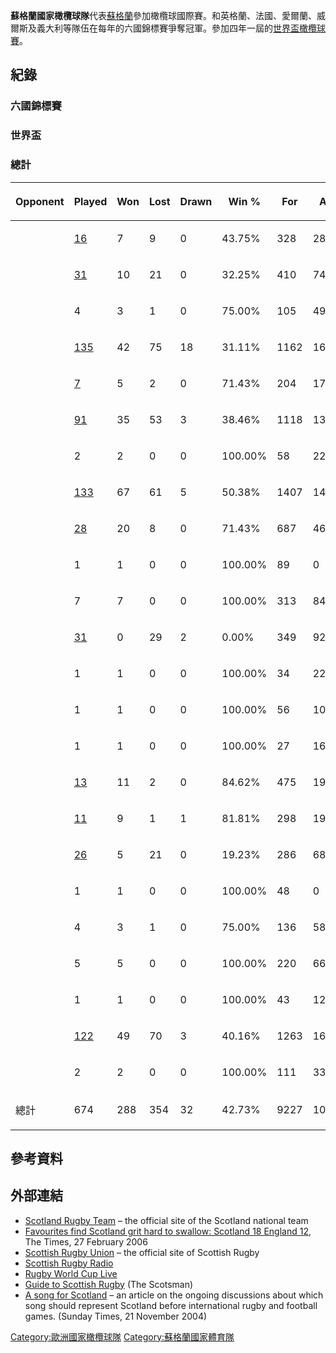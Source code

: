 {{Infobox rugby team
| country =蘇格蘭
| image = 
| imagesize = 
| union = 蘇格蘭橄欖球聯盟
| ground = [[默莱菲体育场|默莱菲体育场]]
| captain = [[约翰·巴克莱|约翰·巴克莱]]
| emblem = [[蓟属|蓟]]
| caps = [[罗斯·福特|罗斯·福特]] (110)
| top scorer = [[克里斯·帕特森|克里斯·帕特森]] (809)
| most tries = [[Ian_Smith_(Scottish_rugby_player_born_1903)|Ian Smith]], [[Tony_Stanger|Tony Stanger]] (24)
| coach = Gregor Townsend
| from = 2005
|pattern_la1=|pattern_b1=_white_collar|pattern_ra1=|pattern_sh1=|pattern_so1= |leftarm1=000080|rightarm1=000080|body1=000080|socks1=000080|shorts1=FFFFFF
|pattern_la2=|pattern_b2=_scotland13aw|pattern_ra2=|body2=ffffff|leftarm2=007FFF|rightarm2=007FFF|shorts2=007FFF|socks2=007FFF

| first = (也為世界第一場)<br />{{ru|SCO}} 1 – 0 {{ru-rt|ENG}}<br/>(1871年3月27日)
| bigwin = {{ru|SCO}} 100 – 8 {{ru-rt|JPN}}<br/>(2004年11月13日)
| bigloss = {{ru|SCO}} 10 – 68 {{ru-rt|RSA}}<br/>(1997年12月6日)
| World cup apps = 7/7
| year = 1987年
| best = 第4名, [[1991年世界盃橄欖球賽|1991]]
}}

'''蘇格蘭國家橄欖球隊'''代表[[蘇格蘭|蘇格蘭]]參加橄欖球國際賽。和英格蘭、法國、愛爾蘭、威爾斯及義大利等隊伍在每年的六國錦標賽爭奪冠軍。參加四年一屆的[[世界盃橄欖球賽|世界盃橄欖球賽]]。


== 紀錄==
=== 六國錦標賽 ===
=== 世界盃 ===
=== 總計 ===
{{IRB World Rankings|Scotland|history=yes}}
{| class="wikitable sortable" style="font-size:90%"
|-
! style="width:180px;"| Opponent
! style="width:50px;"| Played
! style="width:50px;"| Won
! style="width:50px;"| Lost
! style="width:50px;"| Drawn
! style="width:50px;"| Win %
! style="width:50px;"| For
! style="width:50px;"| Aga
! style="width:50px;"| Diff
|-
| {{ru|ARG}} || [[History_of_rugby_union_matches_between_Argentina_and_Scotland|16]] || 7 || 9 || 0 || 43.75% || 328 || 284 || +44
|-
| {{ru|AUS}} || [[History_of_rugby_union_matches_between_Australia_and_Scotland|31]] || 10 || 21 || 0 || 32.25% || 410 || 748 || −338
|-
| {{ru|CAN}} || 4 || 3 || 1 || 0 || 75.00% || 105 || 49 || +56
|-
| {{ru|ENG}} || [[History_of_rugby_union_matches_between_England_and_Scotland|135]] || 42 || 75 || 18 || 31.11% || 1162 || 1623 || −461
|-
| {{ru|FIJ}} || [[History_of_rugby_union_matches_between_Fiji_and_Scotland|7]] || 5 || 2 || 0 || 71.43% || 204 || 172 || +32
|-
| {{ru|FRA}} || [[History_of_rugby_union_matches_between_France_and_Scotland|91]] || 35 || 53 || 3 || 38.46% || 1118 || 1302 || −184
|-
| {{ru|GEO}} || 2 || 2 || 0 || 0 || 100.00% || 58 || 22 ||+36
|-
| {{ru|IRE}} || [[History_of_rugby_union_matches_between_Ireland_and_Scotland|133]] || 67 || 61 || 5 || 50.38% || 1407 || 1497 || −90
|-
| {{ru|ITA}} || [[History_of_rugby_union_matches_between_Italy_and_Scotland|28]] || 20 || 8 || 0 || 71.43% || 687 || 468 || +219
|-
| {{ru|CIV}} || 1 || 1 || 0 || 0 || 100.00% || 89 || 0 || +89
|-
| {{ru|JPN}} || 7 || 7 || 0 || 0 || 100.00% || 313 || 84 || +229
|-
| {{ru|NZL}} || [[History_of_rugby_union_matches_between_New_Zealand_and_Scotland|31]] || 0 || 29 || 2 || 0.00% || 349 || 922 || −573
|-
| {{noflag|[[Pacific_Islanders_rugby_union_team|Pacific Islanders]]}} || 1 || 1 || 0 || 0 || 100.00% || 34 || 22 || +12
|-
| {{ru|POR}} || 1 || 1 || 0 || 0 || 100.00% || 56 || 10 || +46
|-
| {{noflag|[[Rugby_Football_Union|Presidents XV]]}} || 1 || 1 || 0 || 0 || 100.00% || 27 || 16 || +11
|-
| {{ru|ROM}} || [[History_of_rugby_union_matches_between_Romania_and_Scotland|13]] || 11 || 2 || 0 || 84.62% || 475 || 192 || +283
|-
| {{ru|SAM}} || [[History_of_rugby_union_matches_between_Samoa_and_Scotland|11]] || 9 || 1 || 1 || 81.81% || 298 || 193 || +105
|-
| {{ru|RSA}} || [[History_of_rugby_union_matches_between_Scotland_and_South_Africa|26]] || 5 || 21 || 0 || 19.23% || 286 || 686 || −400
|-
| {{ru|ESP}} || 1 || 1 || 0 || 0 || 100.00% || 48 || 0 || +48
|-
| {{ru|TON}} || 4 || 3 || 1 || 0 || 75.00% || 136 || 58 || +78
|-
| {{ru|USA}} || 5 || 5 || 0 || 0 || 100.00% || 220 || 66 || +154
|-
| {{ru|URU}} || 1 || 1 || 0 || 0 || 100.00% || 43 || 12 || +31
|-
| {{ru|WAL}} || [[History_of_rugby_union_matches_between_Scotland_and_Wales|122]] || 49 || 70 || 3 || 40.16% || 1263 || 1624 || −361
|-
| {{ru|ZIM}} || 2 || 2 || 0 || 0 || 100.00% || 111 || 33 || +78
|- class="sortbottom"
! 總計 !! 674 !! 288 !! 354 !! 32 !! 42.73% !! 9227 !! 10083 !! −856
|}

== 參考資料==
{{Reflist|30em}}

== 外部連結 ==
{{Commonscat|Scotland national rugby union team|蘇格蘭國家橄欖球隊}}
* [http://www.scotlandrugbyteam.org Scotland Rugby Team]{{Wayback|url=http://www.scotlandrugbyteam.org/ |date=20130403010807 }} – the official site of the Scotland national team
* [http://www.timesonline.co.uk/article/0,,5323-2059897,00.html Favourites find Scotland grit hard to swallow: Scotland 18 England 12], The Times, 27 February 2006
* [http://www.scottishrugby.org Scottish Rugby Union]{{Wayback|url=http://www.scottishrugby.org/ |date=20190725163825 }} – the official site of Scottish Rugby
* [http://www.scottishrugbyradio.com/ Scottish Rugby Radio] {{Wayback|url=http://www.scottishrugbyradio.com/ |date=20201020011015 }}
* [https://web.archive.org/web/20190518144808/https://stateoforiginsinfo.com/ Rugby World Cup Live]
* [http://sport.scotsman.com/topics.cfm?tid=736 Guide to Scottish Rugby] {{Wayback|url=http://sport.scotsman.com/topics.cfm?tid=736 |date=20090315031159 }} (The Scotsman)
* [http://www.timesonline.co.uk/article/0,,2090-1368590,00.html A song for Scotland] – an article on the ongoing discussions about which song should represent Scotland before international rugby and football games. (Sunday Times, 21 November 2004)


{{蘇格蘭體育國家隊}}

[[Category:歐洲國家橄欖球隊|Category:歐洲國家橄欖球隊]]
[[Category:蘇格蘭國家體育隊|Category:蘇格蘭國家體育隊]]